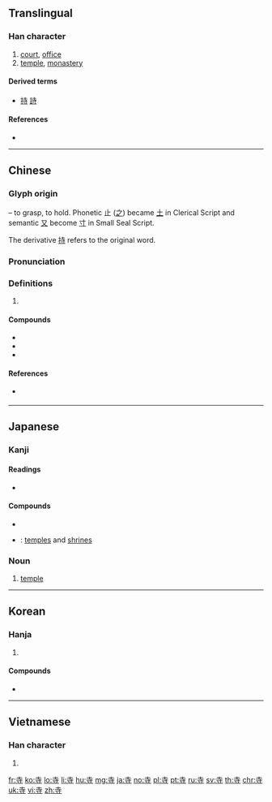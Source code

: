 {{character info/new}}
==Translingual==
{{stroke_order|strokes=6}}

===Han character===
{{Han char|rn=41|rad=寸|as=03|sn=6|four=40341|canj=GDI|ids=⿱土寸}}

# [[court]], [[office]]
# [[temple]], [[monastery]]

====Derived terms====
* {{l|mul|待}} [[持]] [[詩]]

====References====
* {{Han ref|kx=0293.330|dkj=07414|dj=0581.080|hdz=10503.110|uh=5BFA|ud=23546|bh=A678|bd=42616}}

----

==Chinese==
{{zh-forms}}

===Glyph origin===
{{Han etym}}
{{Han compound|止|又|t2=hand|ls=psc|c1=p|c2=s}} – to grasp, to hold. Phonetic 止 ([[之]]) became [[土]] in Clerical Script and semantic [[又]] become [[寸]] in Small Seal Script.

The derivative [[持]] refers to the original word.

===Pronunciation===
{{zh-pron
|m=sì
|c=zi6
|mn=qz:sīr/tw,xm,zz:sū/qz,tw,xm,zz:sī
|mn_note=sīr/sū - literary; sī - vernacular
|mc=y
|oc=y
|ma=
|cat=n
}}

===Definitions===
{{zh-hanzi}}

# {{rfdef|lang=zh}}

====Compounds====
* {{zh-l|清真寺}}
* {{zh-l|婦寺}}
* {{zh-l|碧雲寺|Bìyún Sì}}

====References====
* {{qualifier|Min Nan}} {{thcwd|2292}}

----

==Japanese==
{{attention|ja|missing either the Noun heading or the entire noun section for 寺＝てら}}

===Kanji===
{{ja-kanji|grade=2|rs=寸03}}

====Readings====
* {{ja-readings
|goon=[[じ]] (ji)
|kanon=[[し]] (shi) {{qualifier|non-[[w:Jōyō kanji|Jōyō]] reading}}
|kun=[[てら]] (tera)}}

====Compounds====
* {{ja-r|誕生寺|^たんじょうじ}}
* {{ja-r|寺社|じしゃ}}: [[temple]]s and [[shrine]]s

===Noun===
{{ja-noun|てら}}

# [[temple]]

----

==Korean==

===Hanja===
{{ko-hanja|hangeul=[[사]], [[시]]|rv=sa, si|mr=sa, si|y=sa, si}}

# {{defn|lang=ko|sort=寸03}}

====Compounds====
* {{l|ko|sc=Kore|寺刹|tr=[[사찰]], sachal}}

----

==Vietnamese==

===Han character===
{{vi-hantu|[[tự]], [[nguyên]], [[nhân]]|rs=寸03}}

# {{defn|lang=vi|sort=寸03}}

[[fr:寺]]
[[ko:寺]]
[[lo:寺]]
[[li:寺]]
[[hu:寺]]
[[mg:寺]]
[[ja:寺]]
[[no:寺]]
[[pl:寺]]
[[pt:寺]]
[[ru:寺]]
[[sv:寺]]
[[th:寺]]
[[chr:寺]]
[[uk:寺]]
[[vi:寺]]
[[zh:寺]]